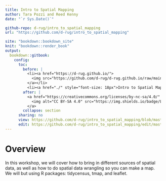 ```yaml
---
title: Intro to Spatial Mapping
author: Tara Pozzi and Reed Kenny
date: "`r Sys.Date()`"

github-repo: d-rug/intro_to_spatial_mapping
url: "https://github.com/d-rug/intro_to_spatial_mapping"

site: "bookdown::bookdown_site"
knit: "bookdown::render_book"
output:
  bookdown::gitbook:
    config:
      toc:
        before: |
          <li><a href="https://d-rug.github.io/">
            <img src="https://github.com/d-rug/d-rug.github.io/raw/main/DRUG_final_cobalt.png" style="height: 100%; width: 100%; object-fit: contain" />
          </a></li>
          <li><a href="./" style="font-size: 18px">Intro to Spatial Mapping</a></li>
        after: |
          <a href="https://creativecommons.org/licenses/by-nc-sa/4.0/" target="_blank">
            <img alt="CC BY-SA 4.0" src="https://img.shields.io/badge/License-CC%20BY--NC--SA%204.0-lightgrey.svg" style="float: right; padding-right: 10px;" />
          </a>
        collapse: section
      sharing: no
      view: https://github.com/d-rug/intro_to_spatial_mapping/blob/master/%s
      edit: https://github.com/d-rug/intro_to_spatial_mapping/edit/master/%s
---
```


# Overview {-}

In this workshop, we will cover how to bring in different sources of spatial data, as well as how to do spatial data wrangling so you can make a map. We will but using R packages: tidycensus, tmap, and leaflet. 
